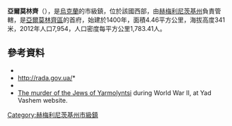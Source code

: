 {{No footnotes|time=2015-09-16T07:24:26+00:00}}
{{Location map |Ukraine |width=250 |caption=在烏克蘭的位置}}
'''亞爾莫林齊'''（{{lang-uk|Ярмолинці}}），是[[烏克蘭|烏克蘭]]的市級鎮，位於該國西部，由[[赫梅利尼茨基州|赫梅利尼茨基州]]負責管轄，是[[亞爾莫林齊區|亞爾莫林齊區]]的首府，始建於1400年，面積4.46平方公里，海拔高度341米，2012年人口7,954，人口密度每平方公里1,783.41人。

{{Coord|49|11|33|N|26|50|23|E|display=title}}

==參考資料==
*{{cite web|title=Yarmolyntsi (Khmelnytskyi Oblast, Yarmolyntsi Raion)|url=http://weather.in.ua/en/hmel'nickaja/29632|work=weather.in.ua|accessdate=12 March 2013|archive-date=2019-02-22|archive-url=https://web.archive.org/web/20190222052445/https://weather.in.ua/en/hmel'nickaja/29632|dead-url=no}}
*[https://web.archive.org/web/20160304072348/http://w1.c1.rada.gov.ua/pls/z7502/A005?rdat1=26.07.2008&rf7571=37274 http://rada.gov.ua/]*{{cite web|title=Yarmolyntsi, Khmelnytskyi Oblast, Yarmolyntsi Raion|url=http://w1.c1.rada.gov.ua/pls/z7502/A005?rdat1=26.07.2008&rf7571=37274|work=Regions of Ukraine and their Structure|publisher=Verkhovna Rada of Ukraine|accessdate=12 March 2013|language=uk|deadurl=yes|archiveurl=https://web.archive.org/web/20160304072348/http://w1.c1.rada.gov.ua/pls/z7502/A005?rdat1=26.07.2008&rf7571=37274|archivedate=2016年3月4日}}
*{{cite web|title=Actual Population of Ukraine on January 1, 2011|url=http://stat6.stat.lviv.ua/PXWEB2007/ukr/publ/2011/chnas.zip|work=State Statistics Committee of Ukraine|publisher=Main Statistical Office in L'viv region|accessdate=12 March 2013|language=uk|format=PDF|deadurl=yes|archiveurl=https://web.archive.org/web/20121010205321/http://stat6.stat.lviv.ua/PXWEB2007/ukr/publ/2011/chnas.zip|archivedate=2012年10月10日}}
* [http://www.yadvashem.org/untoldstories/database/index.asp?cid=739 The murder of the Jews of Yarmolyntsi] {{Wayback|url=http://www.yadvashem.org/untoldstories/database/index.asp?cid=739 |date=20150626234727 }} during World War II, at Yad Vashem website.

{{DEFAULTSORT:Ярмолинці}}
[[Category:赫梅利尼茨基州市級鎮|Category:赫梅利尼茨基州市級鎮]]


{{Khmelnytskyi-geo-stub}}